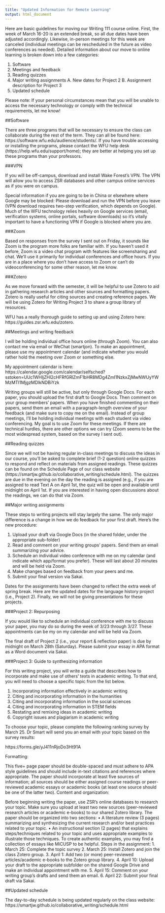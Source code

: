 ```yaml
---
title: "Updated Information for Remote Learning"
output: html_document
---
```


Here are basic guidelines for moving our Writing 111 course online.  First, the week of March 16-20 is an extended break, so all due dates have been adjusted accordingly.  Likewise, in-person meetings for this week are canceled (individual meetings can be rescheduled in the future as video conferences as needed).  Detailed information about our move to online learning is broken down into a few categories: 

1. Software
2. Meetings and feedback
3. Reading quizzes
4. Major writing assignments
  A. New dates for Project 2
  B. Assignment description for Project 3
5. Updated schedule

Please note: If your personal circumstances mean that you will be unable to access the necessary technology or comply with the technical requirements, let me know!

##Software

There are three programs that will be necessary to ensure the class can collaborate during the rest of the term. They can all be found here: https://software.wfu.edu/audience/students/.  If you have trouble accessing or installing the programs, please contact the WFU help desk (https://help.wfu.edu/support/home); they are better at helping you set up these programs than your professors. 

###VPN

If you will be off-campus, download and install Wake Forest’s VPN.  The VPN will allow you to access ZSR databases and other campus online services as if you were on campus.  

Special information if you are going to be in China or elsewhere where Google may be blocked:
Please download and run the VPN before you leave (VPN download requires two-step verification, which depends on Google). Much of the WFU technology relies heavily on Google services (email, verification systems, online portals, software downloads) so it’s vitally important to have a functioning VPN if Google is blocked where you are.  

###Zoom

Based on responses from the survey I sent out on Friday, it sounds like Zoom is the program more folks are familiar with.  If you haven’t used it before, Zoom is a video chat program with features like screensharing and chat.  We’ll use it primarily for individual conferences and office hours. If you are in a place where you don’t have access to Zoom or can’t do videoconferencing for some other reason, let me know.  


###Zotero

As we move forward with the semester, it will be helpful to use Zotero to aid in gathering research articles and other sources and formatting papers.  Zotero is really useful for citing sources and creating reference pages.  We will be using Zotero for Writing Project 3 to share a group library of resources.  

WFU has a really thorough guide to setting up and using Zotero here: https://guides.zsr.wfu.edu/zotero.    

##Meetings and writing feedback

I will be holding individual office hours online (through Zoom). You can also contact me via email or WeChat (smartjon).  To make an appointment, please use my appointment calendar (and indicate whether you would rather hold the meeting over Zoom or something else.  

My appointment calendar is here: 
https://calendar.google.com/calendar/selfsched?sstoken=UUc1WHljZHl2cHFRfGRlZmF1bHR8MDg4ZmI1NzkxZjMwNWUyYWMzMTI1MjgzMDlkNDBiYzk

Writing groups will still be active, but only through Google Docs.  For each paper, you should upload the first draft to Google Docs.  Then comment on your group members’ papers.  When you have finished commenting on their papers, send them an email with a paragraph-length overview of your feedback (and make sure to copy me on the email).  Instead of group meetings, I’ll be holding individual meetings with each student via video conferencing.  My goal is to use Zoom for these meetings.  If there are technical hurdles, there are other options we can try (Zoom seems to be the most widespread system, based on the survey I sent out).  


##Reading quizzes

Since we will not be having regular in-class meetings to discuss the ideas in our course, you’ll be asked to complete brief (1-2 question) online quizzes to respond and reflect on materials from assigned readings.  These quizzes can be found on the Schedule Page of our class website (https://smartjw.github.io/collaborative_writing/schedule.html).  The quizzes are due in the evening on the day the reading is assigned (e.g., if you are assigned to read Text A on April 1st, the quiz will be open and available until midnight on April 1st.  If you are interested in having open discussions about the readings, we can do that via Zoom.  


##Major writing assignments

These steps to writing projects will stay largely the same.  The only major difference is a change in how we do feedback for your first draft.  Here’s the new procedure: 

1.	Upload your draft via Google Docs (in the shared folder, under the appropriate sub-folder)
2.	Read and comment on your writing groups’ papers.  Send them an email summarizing your advice. 
3.	Schedule an individual video conference with me on my calendar (and indicate which app/format you prefer).  These will last about 20 minutes and will be held via Zoom.  
4.	Make changes based on feedback from your peers and me. 
5.	Submit your final version via Sakai.  

Dates for the assignments have been changed to reflect the extra week of spring break. Here are the updated dates for the language history project (i.e., Project 2). Finally, we will not be giving presentations for these projects. 
 
###Project 2: Repurposing

If you would like to schedule an individual conference with me to discuss your paper, you may do so during the week of 3/23 through 3/27.  These appointments can be my on my calendar and will be held via Zoom.  

The final draft of Project 2 (i.e., your report & reflection paper) is due by midnight on March 28th (Saturday).  Please submit your essay in APA format as a Word document via Sakai.  

###Project 3: Guide to synthesizing information

For this writing project, you will write a guide that describes how to incorporate and make use of others’ texts in academic writing.  To that end, you will need to choose a specific topic from the list below.  

1.	Incorporating information effectively in academic writing
2.	Citing and incorporating information in the humanities
3.	Citing and incorporating information in the social sciences
4.	Citing and incorporating information in STEM fields
5.	Restating and remixing ideas in academic writing
6.	Copyright issues and plagiarism in academic writing

To choose your topic, please complete the following ranking survey by March 25.  Dr Smart will send you an email with your topic based on the survey results:

https://forms.gle/yJ411nRjoDo3Ht91A

Formatting: 

This five+ page paper should be double-spaced and must adhere to APA style guidelines and should include in-text citations and references where appropriate. The paper should incorporate at least five sources of information; all sources should be either assigned course readings or peer-reviewed academic essays or academic books (at least one source should be one of the latter two). 
Content and organization:

Before beginning writing the paper, use ZSR’s online databases to research your topic. Make sure you upload at least two new sources (peer-reviewed research articles or academic e-books) to our shared Zotero library.
The paper should be organized into two sections:
•	A literature review (3 pages) summarizing and synthesizing the current research and/or best practices related to your topic.
•	An instructional section (2 pages) that explains steps/techniques related to your topic and uses appropriate examples to illustrate those techniques. To create authentic examples, you may find a collection of essays like MiCUSP to be helpful.
Steps in the assignment: 
1.	March 25: Complete the topic survey
2.	March 25: Install Zotero and join the class Zotero group.
3.	April 1: Add two (or more) peer-reviewed articles/academic e-books to the Zotero group library.
4.	April 10: Upload your draft to the appropriate subfolder on the shared Google Drive and make an individual appointment with me.
5.	April 15: Comment on your writing group’s drafts and send them an email.
6.	April 22: Submit your final draft via Sakai.

##Updated schedule

The day-to-day schedule is being updated regularly on the class website: https://smartjw.github.io/collaborative_writing/schedule.html






	
